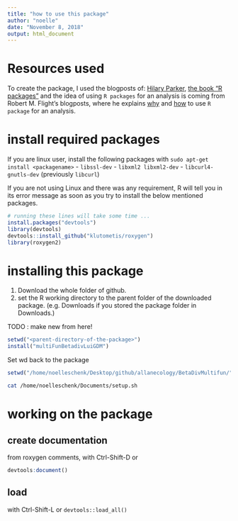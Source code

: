 ```yaml
---
title: "how to use this package"
author: "noelle"
date: "November 8, 2018"
output: html_document
---
```


# Resources used
To create the package, I used the blogposts of: [Hilary Parker](https://hilaryparker.com/2014/04/29/writing-an-r-package-from-scratch/), [the book "R packages"](http://r-pkgs.had.co.nz/) and the idea of using `R packages` for an analysis is coming from Robert M. Flight's blogposts, where he explains [why](http://rmflight.github.io/post/analyses-as-packages/) and [how](http://rmflight.github.io/post/vignette-analysis/) to use `R package` for an analysis.

# install required packages
If you are linux user, install the following packages with `sudo apt-get install <packagename>`
- `libssl-dev`
- `libxml2 libxml2-dev`
- `libcurl4-gnutls-dev` (previously `libcurl`)

If you are not using Linux and there was any requirement, R will tell you in its error message as soon as you try to install the below mentioned packages.
```r
# running these lines will take some time ...
install.packages("devtools")
library(devtools)
devtools::install_github("klutometis/roxygen")
library(roxygen2)
```


# installing this package
1. Download the whole folder of github.
2. set the R working directory to the parent folder of the downloaded package. (e.g. Downloads if you stored the package folder in Downloads.)

TODO : make new from here!




```r
setwd("<parent-directory-of-the-package>")
install("multiFunBetadivLuiGDM")
```

Set wd back to the package
```r
setwd("/home/noelleschenk/Desktop/github/allanecology/BetaDivMultifun/")
```


```bash
cat /home/noelleschenk/Documents/setup.sh
```


# working on the package
## create documentation
from roxygen comments, with Ctrl-Shift-D or
```r
devtools:document()
```

## load
with Ctrl-Shift-L or `devtools::load_all()`



